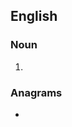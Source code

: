 ==English==

===Noun===
{{head|en|noun form}}

# {{plural of|en|soger}}

===Anagrams===
* {{anagrams|en|a=egorss|Gosser|Groses|Grosse|gorses|grosse|ogress}}